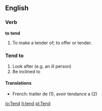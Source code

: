 ==English==

===Verb===

'''to tend'''

#To make a tender of; to offer or tender.

===Tend to ===
# Look after (e.g. an ill person)
# Be inclined to

====Translations====
*French: traiter de (1), avoir tendance a (2)

[[io:Tend]]
[[it:tend]]
[[pl:Tend]]
